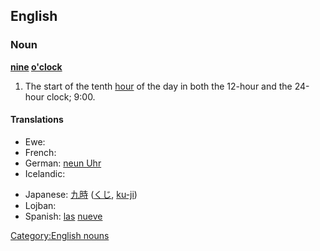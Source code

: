 ==English==

===Noun===
'''[[nine]] [[o'clock]]'''

# The start of the tenth [[hour]] of the day in both the 12-hour and the 24-hour clock; 9:00.

====Translations====
{{trans-top|the start of the tenth hour}}
* Ewe: {{tø|ee|ga asieke|n|xs=Ewe}}
* French: {{t|fr|neuf heures|f}}
* German: [[neun Uhr]]
* Icelandic: {{t-|is|klukkan níu}}
{{trans-mid}}
* Japanese: [[九時]] ([[くじ]], [[ku-ji]])
* Lojban: {{t|jbo|socac.}}
* Spanish: [[las]] [[nueve]]
{{trans-bottom}}

[[Category:English nouns]]